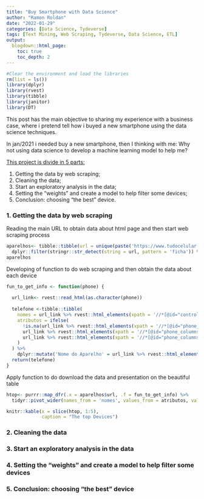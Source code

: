 ```yaml
---
title: "Buy Smartphone with Data Science"
author: "Ramon Roldan"
date: "2022-01-29"
categories: [Data Science, Tydeverse]
tags: [Text Mining, Web Scraping, Tydeverse, Data Science, ETL]
output:
  blogdown::html_page:
    toc: true
    toc_depth: 2
---
```


```r
#Clear the environment and load the libraries
rm(list = ls())
library(dplyr)
library(rvest)
library(tibble)
library(janitor)
library(DT)
```

This post has the main objective to sharing my experience with a business case, where i pretend tell how i buyed a new smartphone using the data science techniques.

In jan/2021 i needed buy a new smartphone, then I thinking with me: Why not using data science to develop a machine learning model to help me?

[This project is divide in 5 parts:]{.ul}

1. Getting the data by web scraping;
2. Cleaning the data;
3. Start an exploratory analysis in the data;
4. Setting the "weights" and create a model to help filter some devices;
5. Conclusion: choosing "the best" device.

### 1. Getting the data by web scraping
Reading the main URL to obtain data about html page and then start web scraping process
```r
aparelhos<- tibble::tibble(url = unique(paste('https://www.tudocelular.com', rvest::read_html('https://www.tudocelular.com/celulares/fichas-tecnicas.html') %>% rvest::html_elements(xpath = '//*[@id="cellphones_list"]/article') %>% rvest::html_nodes('a') %>% rvest::html_attr('href'),sep = ''))) %>%
  dplyr::filter(stringr::str_detect(string = url, pattern = 'ficha')) %>% dplyr::mutate(url = as.character(url))
aparelhos
```

Developing of function to do web scraping and then obtain the data about each device
```r
fun_to_get_info <- function(phone) {
  
  url_link<- rvest::read_html(as.character(phone))
  
  telefone <-tibble::tibble(
    nomes = url_link %>% rvest::html_elements(xpath = '//*[@id="controles_titles"]') %>% rvest::html_nodes('li') %>% rvest::html_text() %>% readr::parse_character(),
    atributos = ifelse(
      !is.na(url_link %>% rvest::html_elements(xpath = '//*[@id="phone_columns"]') %>% rvest::html_nodes('li') %>% rvest::html_text() %>% readr::parse_character()),
      url_link %>% rvest::html_elements(xpath = '//*[@id="phone_columns"]') %>% rvest::html_nodes('li') %>% rvest::html_text() %>% readr::parse_character(),
      url_link %>% rvest::html_elements(xpath = '//*[@id="phone_columns"]') %>% rvest::html_nodes('li') %>% rvest::html_node('i') %>% rvest::html_attr('class') %>% readr::parse_character()
    )
  ) %>% 
    dplyr::mutate('Nome do Aparelho' = url_link %>% rvest::html_elements(xpath = '//*[@id="fwide_column"]/h2') %>% rvest::html_text())
  return(telefone)
}

```

Apply function to do download the data and presentation on the beautiful table
```r
htop<- purrr::map_dfr(.x = aparelhos$url, .f = fun_to_get_info) %>% 
  tidyr::pivot_wider(names_from = 'nomes', values_from = atributos, values_fn = list) %>% janitor::clean_names()

knitr::kable(x = slice(htop, 1:5),
             caption = "The top Devices")
```

### 2. Cleaning the data

### 3. Start an exploratory analysis in the data

### 4. Setting the "weights" and create a model to help filter some devices

### 5. Conclusion: choosing "the best" device